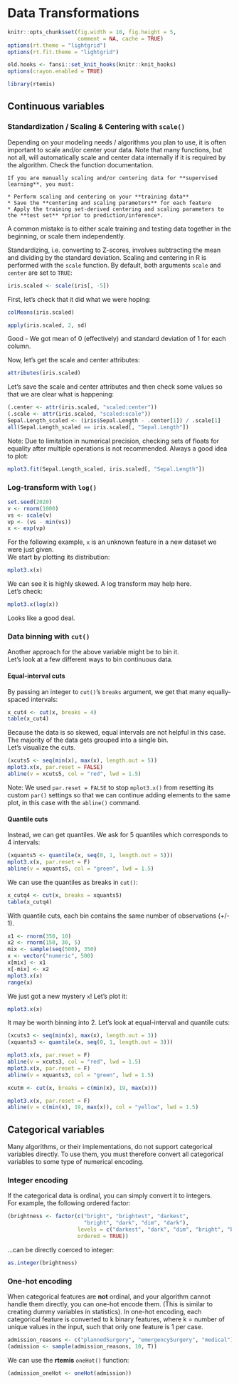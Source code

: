 # Data Transformations {#datatrans}

```r
knitr::opts_chunk$set(fig.width = 10, fig.height = 5,
                      comment = NA, cache = TRUE) 
options(rt.theme = "lightgrid")
options(rt.fit.theme = "lightgrid")
```

```r
old.hooks <- fansi::set_knit_hooks(knitr::knit_hooks)
options(crayon.enabled = TRUE)
```

```r
library(rtemis)
```

## Continuous variables

### Standardization / Scaling & Centering with `scale()` {#zscore}

Depending on your modeling needs / algorithms you plan to use, it is often important to scale and/or center your data. Note that many functions, but not all, will automatically scale and center data internally if it is required by the algorithm. Check the function documentation.  


```block
If you are manually scaling and/or centering data for **supervised learning**, you must:  

* Perform scaling and centering on your **training data**
* Save the **centering and scaling parameters** for each feature
* Apply the training set-derived centering and scaling parameters to the **test set** *prior to prediction/inference*.
```

A common mistake is to either scale training and testing data together in the beginning, or scale them independently.  

Standardizing, i.e. converting to Z-scores, involves subtracting the mean and dividing by the standard deviation. 
Scaling and centering in R is performed with the `scale` function. By default, both arguments `scale` and `center` are set to `TRUE`:

```r
iris.scaled <- scale(iris[, -5])
```

First, let's check that it did what we were hoping:  

```r
colMeans(iris.scaled)
```

```r
apply(iris.scaled, 2, sd)
```

Good - We got mean of 0 (effectively) and standard deviation of 1 for each column.  

Now, let's get the scale and center attributes:

```r
attributes(iris.scaled)
```

Let's save the scale and center attributes and then check some values so that we are clear what is happening:

```r
(.center <- attr(iris.scaled, "scaled:center"))
(.scale <- attr(iris.scaled, "scaled:scale"))
Sepal.Length_scaled <- (iris$Sepal.Length - .center[1]) / .scale[1]
all(Sepal.Length_scaled == iris.scaled[, "Sepal.Length"])
```

Note: Due to limitation in numerical precision, checking sets of floats for equality after multiple operations is not recommended. Always a good idea to plot:

```r
mplot3.fit(Sepal.Length_scaled, iris.scaled[, "Sepal.Length"])
```

### Log-transform with `log()`

```r
set.seed(2020)
v <- rnorm(1000)
vs <- scale(v)
vp <- (vs - min(vs))
x <- exp(vp)
```

For the following example, `x` is an unknown feature in a new dataset we were just given.  
We start by plotting its distribution:

```r
mplot3.x(x)
```

We can see it is highly skewed. A log transform may help here.  
Let's check:

```r
mplot3.x(log(x))
```

Looks like a good deal.

### Data binning with `cut()`

Another approach for the above variable might be to bin it.  
Let's look at a few different ways to bin continuous data.


#### Equal-interval cuts

By passing an integer to `cut()`'s `breaks` argument, we get that many equally-spaced intervals:

```r
x_cut4 <- cut(x, breaks = 4)
table(x_cut4)
```

Because the data is so skewed, equal intervals are not helpful in this case. The majority of the data gets grouped into a single bin.  
Let's visualize the cuts.

```r
(xcuts5 <- seq(min(x), max(x), length.out = 5))
mplot3.x(x, par.reset = FALSE)
abline(v = xcuts5, col = "red", lwd = 1.5)
```

Note: We used `par.reset = FALSE` to stop `mplot3.x()` from resetting its custom `par()` settings so that we can continue adding elements to the same plot, in this case with the `abline()` command.  

#### Quantile cuts

Instead, we can get quantiles. We ask for 5 quantiles which corresponds to 4 intervals:

```r
(xquants5 <- quantile(x, seq(0, 1, length.out = 5)))
mplot3.x(x, par.reset = F)
abline(v = xquants5, col = "green", lwd = 1.5)
```

We can use the quantiles as breaks in `cut()`:

```r
x_cutq4 <- cut(x, breaks = xquants5)
table(x_cutq4)
```

With quantile cuts, each bin contains the same number of observations (+/- 1).  

```r
x1 <- rnorm(350, 10)
x2 <- rnorm(150, 30, 5)
mix <- sample(seq(500), 350)
x <- vector("numeric", 500)
x[mix] <- x1
x[-mix] <- x2
mplot3.x(x)
range(x)
```

We just got a new mystery `x`! Let's plot it:
```r
mplot3.x(x)
```

It may be worth binning into 2. Let's look at equal-interval and quantile cuts:  

```r
(xcuts3 <- seq(min(x), max(x), length.out = 3))
(xquants3 <- quantile(x, seq(0, 1, length.out = 3)))
```

```r
mplot3.x(x, par.reset = F)
abline(v = xcuts3, col = "red", lwd = 1.5)
mplot3.x(x, par.reset = F)
abline(v = xquants3, col = "green", lwd = 1.5)
```

```r
xcutm <- cut(x, breaks = c(min(x), 19, max(x)))
```

```r
mplot3.x(x, par.reset = F)
abline(v = c(min(x), 19, max(x)), col = "yellow", lwd = 1.5)
```

## Categorical variables

Many algorithms, or their implementations, do not support categorical variables directly. To use them, you must therefore convert all categorical variables to some type of numerical encoding.

### Integer encoding

If the categorical data is ordinal, you can simply convert it to integers.  
For example, the following ordered factor:

```r
(brightness <- factor(c("bright", "brightest", "darkest",
                        "bright", "dark", "dim", "dark"),
                      levels = c("darkest", "dark", "dim", "bright", "brightest"),
                      ordered = TRUE))
```

...can be directly coerced to integer:

```r
as.integer(brightness)
```

### One-hot encoding

When categorical features are **not** ordinal, and your algorithm cannot handle them directly, you can one-hot encode them. (This is similar to creating dummy variables in statistics). In one-hot encoding, each categorical feature is converted to k binary features, where k = number of unique values in the input, such that only one feature is 1 per case.

```r
admission_reasons <- c("plannedSurgery", "emergencySurgery", "medical")
(admission <- sample(admission_reasons, 10, T))
```

We can use the **rtemis** `oneHot()` function:

```r
(admission_oneHot <- oneHot(admission))
```

